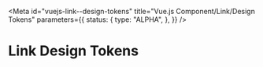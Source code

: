 <!-- @license CC0-1.0 -->


<Meta
  id="vuejs-link--design-tokens"
  title="Vue.js Component/Link/Design Tokens"
  parameters={{
    status: {
      type: "ALPHA",
    },
  }}
/>

# Link Design Tokens

<ComponentTokensSection tokens={tokens} definition={tokensDefinitionLink} component="utrecht-link" />
